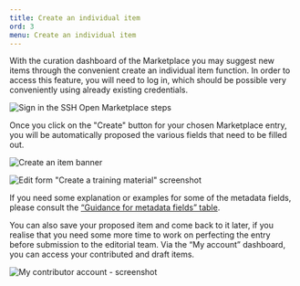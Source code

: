 ```yaml
---
title: Create an individual item
ord: 3
menu: Create an individual item
---
```


With the curation dashboard of the Marketplace you may suggest new items through
the convenient create an individual item function. In order to access this
feature, you will need to log in, which should be possible very conveniently
using already existing credentials.

![Sign in the SSH Open Marketplace steps](/assets/images/screenshot-2022-01-13-at-17.04.34.png "Sign in the SSH Open Marketplace steps")

Once you click on the "Create" button for your chosen Marketplace entry, you
will be automatically proposed the various fields that need to be filled out.

![Create an item banner](/assets/images/create_mp.png "Create an item banner")

![Edit form "Create a training material" screenshot](/assets/images/screenshot-2022-01-13-at-17.08.39.png "Edit form 'Create a training material' - screenshot")

If you need some explanation or examples for some of the metadata fields, please
consult the [“Guidance for metadata fields” table](/contribute/overview).

You can also save your proposed item and come back to it later, if you realise
that you need some more time to work on perfecting the entry before submission
to the editorial team. Via the “My account” dashboard, you can access your
contributed and draft items.

![My contributor account - screenshot](/assets/images/my_account_contrib.png "My contributor account - screenshot")
